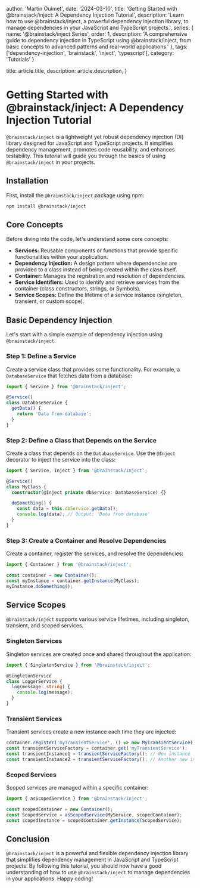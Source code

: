 
  author: 'Martin Ouimet',
  date: '2024-03-10',
  title: 'Getting Started with @brainstack/inject: A Dependency Injection Tutorial',
  description: 'Learn how to use @brainstack/inject, a powerful dependency injection library, to manage dependencies in your JavaScript and TypeScript projects.',
  series: {
    name: '@brainstack/inject Series',
    order: 1,
    description: 'A comprehensive guide to dependency injection in TypeScript using @brainstack/inject, from basic concepts to advanced patterns and real-world applications.'
  },
  tags: ['dependency-injection', 'brainstack', 'inject', 'typescript'],
  category: 'Tutorials'
}

  title: article.title,
  description: article.description,
}


# Getting Started with @brainstack/inject: A Dependency Injection Tutorial

`@brainstack/inject` is a lightweight yet robust dependency injection (DI) library designed for JavaScript and TypeScript projects. It simplifies dependency management, promotes code reusability, and enhances testability. This tutorial will guide you through the basics of using `@brainstack/inject` in your projects.

## Installation

First, install the `@brainstack/inject` package using npm:

```bash
npm install @brainstack/inject
```

## Core Concepts

Before diving into the code, let's understand some core concepts:

- **Services:** Reusable components or functions that provide specific functionalities within your application.
- **Dependency Injection:** A design pattern where dependencies are provided to a class instead of being created within the class itself.
- **Container:** Manages the registration and resolution of dependencies.
- **Service Identifiers:** Used to identify and retrieve services from the container (class constructors, strings, or Symbols).
- **Service Scopes:** Define the lifetime of a service instance (singleton, transient, or custom scope).

## Basic Dependency Injection

Let's start with a simple example of dependency injection using `@brainstack/inject`.

### Step 1: Define a Service

Create a service class that provides some functionality. For example, a `DatabaseService` that fetches data from a database:

```typescript
import { Service } from '@brainstack/inject';

@Service()
class DatabaseService {
  getData() {
    return 'Data from database';
  }
}
```

### Step 2: Define a Class that Depends on the Service

Create a class that depends on the `DatabaseService`. Use the `@Inject` decorator to inject the service into the class:

```typescript
import { Service, Inject } from '@brainstack/inject';

@Service()
class MyClass {
  constructor(@Inject private dbService: DatabaseService) {}

  doSomething() {
    const data = this.dbService.getData();
    console.log(data); // Output: 'Data from database'
  }
}
```

### Step 3: Create a Container and Resolve Dependencies

Create a container, register the services, and resolve the dependencies:

```typescript
import { Container } from '@brainstack/inject';

const container = new Container();
const myInstance = container.getInstance(MyClass);
myInstance.doSomething();
```

## Service Scopes

`@brainstack/inject` supports various service lifetimes, including singleton, transient, and scoped services.

### Singleton Services

Singleton services are created once and shared throughout the application:

```typescript
import { SingletonService } from '@brainstack/inject';

@SingletonService
class LoggerService {
  log(message: string) {
    console.log(message);
  }
}
```

### Transient Services

Transient services create a new instance each time they are injected:

```typescript
container.register('myTransientService', () => new MyTransientService(), true); // true for transient
const transientServiceFactory = container.get('myTransientService');
const transientInstance1 = transientServiceFactory(); // New instance
const transientInstance2 = transientServiceFactory(); // Another new instance
```

### Scoped Services

Scoped services are managed within a specific container:

```typescript
import { asScopedService } from '@brainstack/inject';

const scopedContainer = new Container();
const ScopedService = asScopedService(MyService, scopedContainer);
const scopedInstance = scopedContainer.getInstance(ScopedService);
```

## Conclusion

`@brainstack/inject` is a powerful and flexible dependency injection library that simplifies dependency management in JavaScript and TypeScript projects. By following this tutorial, you should now have a good understanding of how to use `@brainstack/inject` to manage dependencies in your applications. Happy coding!
